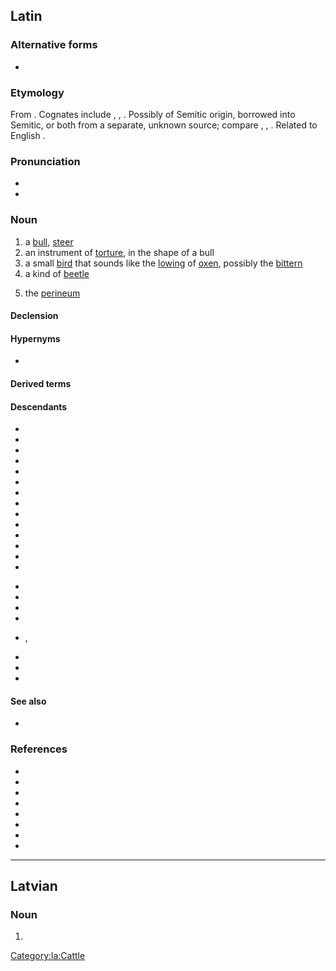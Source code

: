{{also|Taurus}}
==Latin==
{{wikipedia|dab=taurus|lang=la}}

===Alternative forms===
* {{l|la|(''archaic'') [[tarvus]], [[tarvos]]}}

===Etymology===
From {{inh|la|ine-pro|*táwros}}. Cognates include {{cog|grc|ταῦρος|}}, {{cog|prg|tauris}}, {{cog|gem-pro|*steuraz}}. Possibly of Semitic origin, borrowed into Semitic, or both from a separate, unknown source; compare {{cog|sem-pro|*ṯawr-}}, {{cog|ar|ثور}}, {{cog|he|שור}}. Related to English {{m|en|steer}}.

===Pronunciation===
* {{la-IPA|taurus}}
* {{audio|la|la-cls-taurus.ogg|Audio (Classical)}}

===Noun===
{{la-noun|taurus<2>}}

# a [[bull]], [[steer]]
# an instrument of [[torture]], in the shape of a bull
# a small [[bird]] that sounds like the [[lowing]] of [[ox]]en, possibly the [[bittern]]
# a kind of [[beetle]]
# {{lb|la|anatomy}} the [[perineum]]

====Declension====
{{la-ndecl|taurus<2>}}

====Hypernyms====
* {{l|la|bōs}}

====Derived terms====
{{der3|la|taura
|taureus
|tauricornis
|taurifer
|tauriformis
|taurigenus
|taurīnus
|taurobolicus
|taurobolīnus
|taurobolior
|taurocenta
|taurophthalmon
|taurulus
|Taurus
}}

====Descendants====
{{top2}}
* {{desc|rup|tavru}}
* {{desc|ast|toru}}
* {{desc|ca|toro}}
* {{desc|co|toru}}
* {{desc|bor=1|en|Taurus}}
* {{desc|fr|taureau}}
* {{desc|fur|taur}}
* {{desc|gl|touro}}
* {{desc|io|tauro}}
* {{desc|ia|tauro}}
* {{desc|it|toro}}
* {{desc|nrf|touothé}}
* {{desc|oc|taur}}
* {{desc|fro|tor}}
{{mid2}}
* {{desc|pt|touro}}
* {{desc|ro|taur}}
* {{desc|rm|taur}}
* {{desc|sc|trau}}
* {{desc|scn|tàuru}}, {{l|scn|tàvuru}}
* {{desctree|es|toro}}
* {{desc|vec|toro}}
* {{desc|wa|torea}}
{{bottom}}

====See also====
* {{l|la|vacca}}

===References===
* {{R:L&S}}
* {{R:Elementary Lewis}}
* {{R:du Cange}}
* {{R:Gaffiot}}
* {{R:PersEnc}}
* {{R:Peck}}
* {{R:Smith's Persons}}
* {{R:Nocentini|hw=toro}}<!-- etymology -->

[[Category:la:Cattle]]

----

==Latvian==

===Noun===
{{head|lv|noun form|g=m}}

# {{lv-inflection of|taurs|acc|p}}